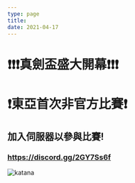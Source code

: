 ```yaml
---
type: page
title: 
date: 2021-04-17
---
```

# ❗❗❗真劍盃盛大開幕❗❗❗
# ❗東亞首次非官方比賽❗
## 加入伺服器以參與比賽!
###   https://discord.gg/2GY7Ss6f  
![katana](./images/katana.jpg)
